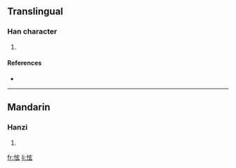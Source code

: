 ==Translingual==

===Han character===
{{Han char|rn=61|rad=心|as=05|sn=8|four=|canj=心卜女戈 (PYVI)}}

# {{defn|Han|sort=心05}}

====References====
* {{Han ref|kx=0382.190|dkj=10492|dj=0712.090|hdz=42287.110|uh=6030|ud=24624}}

----

==Mandarin==

===Hanzi===
{{cmn-hanzi|pin=[[xuàn]] ([[xuan4]])|wg=hsüan<sup>4</sup>}}

# {{defn|Mandarin|sort=心05}}

[[fr:怰]]
[[li:怰]]